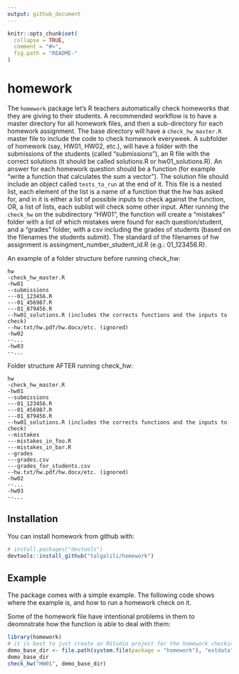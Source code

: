 ```yaml
---
output: github_document
---
```


<!-- README.md is generated from README.Rmd. Please edit that file -->

```r
knitr::opts_chunk$set(
  collapse = TRUE,
  comment = "#>",
  fig.path = "README-"
)
```

# homework

The `homework` package let's R teachers automatically check homeworks that they are giving to their students. A recommended workflow is to have a master directory for all homework files, and then a sub-directory for each homework assignment. The base directory will have a `check_hw_master.R` master file to include the code to check homework everyweek. A subfolder of homework (say, HW01, HW02, etc.), will have a folder with the submissions of the students (called "submissions"), an R file with the correct solutions (it should be called solutions.R or hw01_solutions.R). An answer for each homework question should be a function (for example "write a function that calculates the sum a vector"). The solution file should include an object called `tests_to_run` at the end of it. This file is a nested list, each element of the list is a name of a function that the hw has asked for, and in it is either a list of possible inputs to check against the function, OR, a list of lists, each sublist will check some other input. After running the `check_hw` on the subdirectory "HW01", the function will create a "mistakes" folder with a list of which mistakes were found for each question/student, and a "grades" folder, with a csv including the grades of students (based on the filenames the students submit). The standard of the filenames of hw assignment is assingment_number_student_id.R (e.g.: 01_123456.R).

An example of a folder structure before running check_hw:

```
hw
-check_hw_master.R
-hw01
--submissions
---01_123456.R
---01_456987.R
---01_879456.R
--hw01_solutions.R (includes the corrects functions and the inputs to check)
--hw.txt/hw.pdf/hw.docx/etc. (ignored)
-hw02
--...
-hw03
--...
```

Folder structure AFTER running check_hw:

```
hw
-check_hw_master.R
-hw01
--submissions
---01_123456.R
---01_456987.R
---01_879456.R
--hw01_solutions.R (includes the corrects functions and the inputs to check)
--mistakes
---mistakes_in_foo.R
---mistakes_in_bar.R
--grades
---grades.csv
---grades_for_students.csv
--hw.txt/hw.pdf/hw.docx/etc. (ignored)
-hw02
--...
-hw03
--...
```


## Installation

You can install homework from github with:

```r
# install.packages("devtools")
devtools::install_github("talgalili/homework")
```

## Example

The package comes with a simple example. The following code shows where the example is, and how to run a homework check on it.

Some of the homework file have intentional problems in them to deomnstrate how the function is able to deal with them:


```r
library(homework)
# it is best to just create an RStudio project for the homework checking of a course...
demo_base_dir <- file.path(system.file(package = "homework"), "extdata")
demo_base_dir
check_hw("HW01", demo_base_dir)

```

